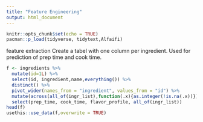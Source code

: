 ```yaml
---
title: "Feature Engineering"
output: html_document
---
```


```r
knitr::opts_chunk$set(echo = TRUE)
pacman::p_load(tidyverse, tidytext,Alfaifi)
```

feature extraction 
Create a tabel with one column per ingredient.  Used for prediction of prep time and cook time.

```r
f <- ingredients %>% 
  mutate(id=1L) %>% 
  select(id, ingredient,name,everything()) %>% 
  distinct() %>% 
  pivot_wider(names_from = "ingredient", values_from = "id") %>%
  mutate(across(all_of(ingr_list),function(.x){as.integer(!is.na(.x))})) %>% 
  select(prep_time, cook_time, flavor_profile, all_of(ingr_list)) 
head(f)
usethis::use_data(f,overwrite = TRUE)
```



